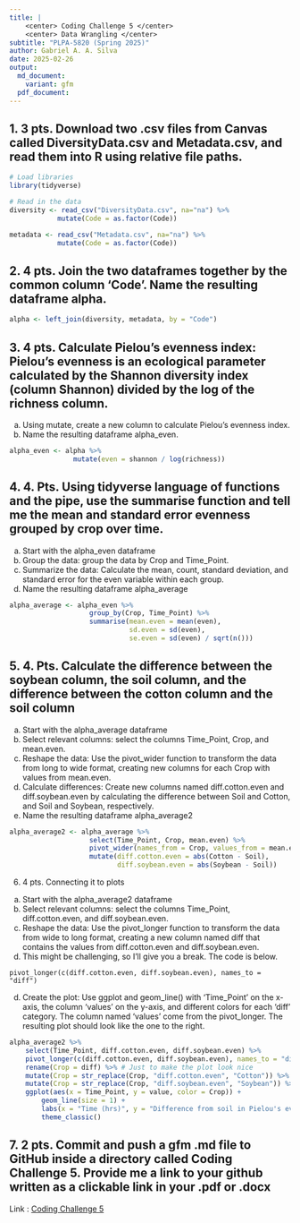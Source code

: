 ```yaml
---
title: |
    <center> Coding Challenge 5 </center> 
    <center> Data Wrangling </center> 
subtitle: "PLPA-5820 (Spring 2025)"
author: Gabriel A. A. Silva
date: 2025-02-26
output:
  md_document:
    variant: gfm
  pdf_document:
---
```



## 1. 3 pts. Download two .csv files from Canvas called DiversityData.csv and Metadata.csv, and read them into R using relative file paths.

```r
# Load libraries
library(tidyverse)

# Read in the data
diversity <- read_csv("DiversityData.csv", na="na") %>% 
            mutate(Code = as.factor(Code))

metadata <- read_csv("Metadata.csv", na="na") %>%
            mutate(Code = as.factor(Code))

```

## 2. 4 pts. Join the two dataframes together by the common column ‘Code’. Name the resulting dataframe alpha.

```r
alpha <- left_join(diversity, metadata, by = "Code")
```

## 3. 4 pts. Calculate Pielou’s evenness index: Pielou’s evenness is an ecological parameter calculated by the Shannon diversity index (column Shannon) divided by the log of the richness column. 
a. Using mutate, create a new column to calculate Pielou’s evenness index. 
b. Name the resulting dataframe alpha_even.

```r
alpha_even <- alpha %>% 
                mutate(even = shannon / log(richness))
```

## 4. 4. Pts. Using tidyverse language of functions and the pipe, use the summarise function and tell me the mean and standard error evenness grouped by crop over time.
a. Start with the alpha_even dataframe
b. Group the data: group the data by Crop and Time_Point.
c. Summarize the data: Calculate the mean, count, standard deviation, and standard error for the even variable within each group.
d. Name the resulting dataframe alpha_average

```r
alpha_average <- alpha_even %>% 
                    group_by(Crop, Time_Point) %>% 
                    summarise(mean.even = mean(even),
                              sd.even = sd(even),
                              se.even = sd(even) / sqrt(n()))
```

## 5. 4. Pts. Calculate the difference between the soybean column, the soil column, and the difference between the cotton column and the soil column
a. Start with the alpha_average dataframe
b. Select relevant columns: select the columns Time_Point, Crop, and mean.even.
c. Reshape the data: Use the pivot_wider function to transform the data from long to wide format, creating new columns for each Crop with values from mean.even.
d. Calculate differences: Create new columns named diff.cotton.even and diff.soybean.even by calculating the difference between Soil and Cotton, and Soil and Soybean, respectively.
e. Name the resulting dataframe alpha_average2

```r
alpha_average2 <- alpha_average %>% 
                    select(Time_Point, Crop, mean.even) %>% 
                    pivot_wider(names_from = Crop, values_from = mean.even) %>% 
                    mutate(diff.cotton.even = abs(Cotton - Soil),
                           diff.soybean.even = abs(Soybean - Soil))
```

6. 4 pts. Connecting it to plots
a. Start with the alpha_average2 dataframe
b. Select relevant columns: select the columns Time_Point, diff.cotton.even, and diff.soybean.even.
c. Reshape the data: Use the pivot_longer function to transform the data from wide to long format, creating a new column named diff that contains the values from diff.cotton.even and diff.soybean.even.
i. This might be challenging, so I’ll give you a break. The code is below.

`pivot_longer(c(diff.cotton.even, diff.soybean.even), names_to = "diff")`

d. Create the plot: Use ggplot and geom_line() with ‘Time_Point’ on the x-axis, the column ‘values’ on the y-axis, and different colors for each ‘diff’ category. The column named ‘values’ come from the pivot_longer. The resulting plot should look like the one to the right. 

```r
alpha_average2 %>% 
    select(Time_Point, diff.cotton.even, diff.soybean.even) %>% 
    pivot_longer(c(diff.cotton.even, diff.soybean.even), names_to = "diff") %>% 
    rename(Crop = diff) %>% # Just to make the plot look nice
    mutate(Crop = str_replace(Crop, "diff.cotton.even", "Cotton")) %>% # Just to make the plot look nice
    mutate(Crop = str_replace(Crop, "diff.soybean.even", "Soybean")) %>% # Just to make the plot look nice
    ggplot(aes(x = Time_Point, y = value, color = Crop)) +
        geom_line(size = 1) +
        labs(x = "Time (hrs)", y = "Difference from soil in Pielou's evenness") +
        theme_classic() 
```

## 7. 2 pts. Commit and push a gfm .md file to GitHub inside a directory called Coding Challenge 5. Provide me a link to your github written as a clickable link in your .pdf or .docx

Link : [Coding Challenge 5](https://github.com/bielasilva/PLPA-5820-SP2025/blob/main/Coding%20Challenge%205/)

